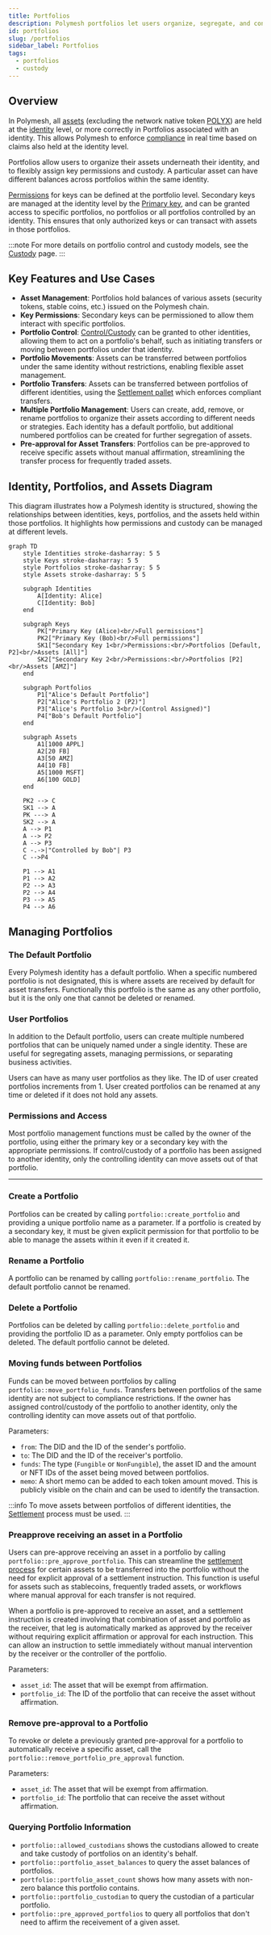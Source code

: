 ```yaml
---
title: Portfolios
description: Polymesh portfolios let users organize, segregate, and control digital assets with flexible permissions.
id: portfolios
slug: /portfolios
sidebar_label: Portfolios
tags:
  - portfolios
  - custody
---
```


## Overview

In Polymesh, all [assets](/core/assets) (excluding the network native token [POLYX](/polyx)) are held at the [identity](/identity) level, or more correctly in Portfolios associated with an identity. This allows Polymesh to enforce [compliance](/compliance) in real time based on claims also held at the identity level.

Portfolios allow users to organize their assets underneath their identity, and to flexibly assign key permissions and custody. A particular asset can have different balances across portfolios within the same identity.

[Permissions](/identity/advanced/secondary-keys/#secondary-key-permissions) for keys can be defined at the portfolio level. Secondary keys are managed at the identity level by the [Primary key](/identity/advanced/primary-keys/), and can be granted access to specific portfolios, no portfolios or all portfolios controlled by an identity. This ensures that only authorized keys or can transact with assets in those portfolios.

:::note
For more details on portfolio control and custody models, see the [Custody](/portfolios/custody) page.
:::

## Key Features and Use Cases

- **Asset Management**: Portfolios hold balances of various assets (security tokens, stable coins, etc.) issued on the Polymesh chain.
- **Key Permissions**: Secondary keys can be permissioned to allow them interact with specific portfolios.
- **Portfolio Control**: [Control/Custody](/portfolios/custody) can be granted to other identities, allowing them to act on a portfolio's behalf, such as initiating transfers or moving between portfolios under that identity.
- **Portfolio Movements**: Assets can be transferred between portfolios under the same identity without restrictions, enabling flexible asset management.
- **Portfolio Transfers**: Assets can be transferred between portfolios of different identities, using the [Settlement pallet](/settlement) which enforces compliant transfers.
- **Multiple Portfolio Management**: Users can create, add, remove, or rename portfolios to organize their assets according to different needs or strategies. Each identity has a default portfolio, but additional numbered portfolios can be created for further segregation of assets.
- **Pre-approval for Asset Transfers**: Portfolios can be pre-approved to receive specific assets without manual affirmation, streamlining the transfer process for frequently traded assets.

## Identity, Portfolios, and Assets Diagram

This diagram illustrates how a Polymesh identity is structured, showing the relationships between identities, keys, portfolios, and the assets held within those portfolios. It highlights how permissions and custody can be managed at different levels.

```mermaid
graph TD
    style Identities stroke-dasharray: 5 5
    style Keys stroke-dasharray: 5 5
    style Portfolios stroke-dasharray: 5 5
    style Assets stroke-dasharray: 5 5

    subgraph Identities
        A[Identity: Alice]
        C[Identity: Bob]
    end

    subgraph Keys
        PK["Primary Key (Alice)<br/>Full permissions"]
        PK2["Primary Key (Bob)<br/>Full permissions"]
        SK1["Secondary Key 1<br/>Permissions:<br/>Portfolios [Default, P2]<br/>Assets [All]"]
        SK2["Secondary Key 2<br/>Permissions:<br/>Portfolios [P2]<br/>Assets [AMZ]"]
    end

    subgraph Portfolios
        P1["Alice's Default Portfolio"]
        P2["Alice's Portfolio 2 (P2)"]
        P3["Alice's Portfolio 3<br/>(Control Assigned)"]
        P4["Bob's Default Portfolio"]
    end

    subgraph Assets
        A1[1000 APPL]
        A2[20 FB]
        A3[50 AMZ]
        A4[10 FB]
        A5[1000 MSFT]
        A6[100 GOLD]
    end

    PK2 --> C
    SK1 --> A
    PK ---> A
    SK2 --> A
    A --> P1
    A --> P2
    A --> P3
    C -.->|"Controlled by Bob"| P3
    C -->P4

    P1 --> A1
    P1 --> A2
    P2 --> A3
    P2 --> A4
    P3 --> A5
    P4 --> A6
```

## Managing Portfolios

### The Default Portfolio

Every Polymesh identity has a default portfolio. When a specific numbered portfolio is not designated, this is where assets are received by default for asset transfers. Functionally this portfolio is the same as any other portfolio, but it is the only one that cannot be deleted or renamed.

### User Portfolios

In addition to the Default portfolio, users can create multiple numbered portfolios that can be uniquely named under a single identity. These are useful for segregating assets, managing permissions, or separating business activities.

Users can have as many user portfolios as they like. The ID of user created portfolios increments from 1. User created portfolios can be renamed at any time or deleted if it does not hold any assets.

### Permissions and Access

Most portfolio management functions must be called by the owner of the portfolio, using either the primary key or a secondary key with the appropriate permissions. If control/custody of a portfolio has been assigned to another identity, only the controlling identity can move assets out of that portfolio.

---

### Create a Portfolio

Portfolios can be created by calling `portfolio::create_portfolio` and providing a unique portfolio name as a parameter. If a portfolio is created by a secondary key, it must be given explicit permission for that portfolio to be able to manage the assets within it even if it created it.

### Rename a Portfolio

A portfolio can be renamed by calling `portfolio::rename_portfolio`. The default portfolio cannot be renamed.

### Delete a Portfolio

Portfolios can be deleted by calling `portfolio::delete_portfolio` and providing the portfolio ID as a parameter. Only empty portfolios can be deleted. The default portfolio cannot be deleted.

### Moving funds between Portfolios

Funds can be moved between portfolios by calling `portfolio::move_portfolio_funds`. Transfers between portfolios of the same identity are not subject to compliance restrictions. If the owner has assigned control/custody of the portfolio to another identity, only the controlling identity can move assets out of that portfolio.

Parameters:

- `from`: The DID and the ID of the sender's portfolio.
- `to`: The DID and the ID of the receiver's portfolio.
- `funds`: The type (`Fungible` or `NonFungible`), the asset ID and the amount or NFT IDs of the asset being moved between portfolios.
- `memo`: A short memo can be added to each token amount moved. This is publicly visible on the chain and can be used to identify the transaction.

:::info
To move assets between portfolios of different identities, the [Settlement](/settlement) process must be used.
:::

### Preapprove receiving an asset in a Portfolio

Users can pre-approve receiving an asset in a portfolio by calling `portfolio::pre_approve_portfolio`.
This can streamline the [settlement process](/settlement) for certain assets to be transferred into the portfolio without the need for explicit approval of a settlement instruction. This function is useful for assets such as stablecoins, frequently traded assets, or workflows where manual approval for each transfer is not required.

When a portfolio is pre-approved to receive an asset, and a settlement instruction is created involving that combination of asset and portfolio as the receiver, that leg is automatically marked as approved by the receiver without requiring explicit affirmation or approval for each instruction. This can allow an instruction to settle immediately without manual intervention by the receiver or the controller of the portfolio.

Parameters:

- `asset_id`: The asset that will be exempt from affirmation.
- `portfolio_id`: The ID of the portfolio that can receive the asset without affirmation.

### Remove pre-approval to a Portfolio

To revoke or delete a previously granted pre-approval for a portfolio to automatically receive a specific asset, call the `portfolio::remove_portfolio_pre_approval` function.

Parameters:

- `asset_id`: The asset that will be exempt from affirmation.
- `portfolio_id`: The portfolio that can receive the asset without affirmation.

### Querying Portfolio Information

- `portfolio::allowed_custodians` shows the custodians allowed to create and take custody of portfolios on an identity's behalf.
- `portfolio::portfolio_asset_balances` to query the asset balances of portfolios.
- `portfolio::portfolio_asset_count` shows how many assets with non-zero balance this portfolio contains.
- `portfolio::portfolio_custodian` to query the custodian of a particular portfolio.
- `portfolio::pre_approved_portfolios` to query all portfolios that don't need to affirm the receivement of a given asset.
